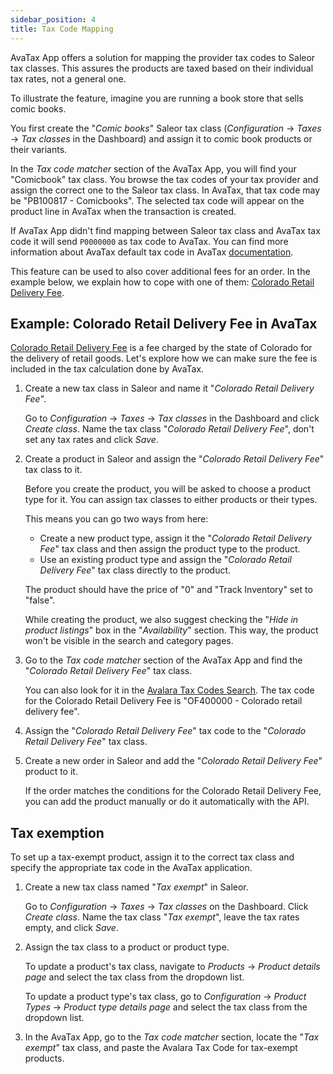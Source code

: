 ```yaml
---
sidebar_position: 4
title: Tax Code Mapping
---
```


AvaTax App offers a solution for mapping the provider tax codes to Saleor tax classes. This assures the products are taxed based on their individual tax rates, not a general one.

To illustrate the feature, imagine you are running a book store that sells comic books.

You first create the "_Comic books_" Saleor tax class (_Configuration_ → _Taxes_ → _Tax classes_ in the Dashboard) and assign it to comic book products or their variants.

In the _Tax code matcher_ section of the AvaTax App, you will find your "Comicbook" tax class. You browse the tax codes of your tax provider and assign the correct one to the Saleor tax class. In AvaTax, that tax code may be "PB100817 - Comicbooks". The selected tax code will appear on the product line in AvaTax when the transaction is created.

If AvaTax App didn't find mapping between Saleor tax class and AvaTax tax code it will send `P0000000` as tax code to AvaTax. You can find more information about AvaTax default tax code in AvaTax [documentation](https://knowledge.avalara.com/bundle/dqa1657870670369_dqa1657870670369/page/Avalara_tax_codes.html).

This feature can be used to also cover additional fees for an order. In the example below, we explain how to cope with one of them: [Colorado Retail Delivery Fee](https://tax.colorado.gov/retail-delivery-fee).

## Example: Colorado Retail Delivery Fee in AvaTax

[Colorado Retail Delivery Fee](https://tax.colorado.gov/retail-delivery-fee) is a fee charged by the state of Colorado for the delivery of retail goods. Let's explore how we can make sure the fee is included in the tax calculation done by AvaTax.

1. Create a new tax class in Saleor and name it "_Colorado Retail Delivery Fee_".

   Go to _Configuration_ → _Taxes_ → _Tax classes_ in the Dashboard and click _Create class_. Name the tax class "_Colorado Retail Delivery Fee_", don't set any tax rates and click _Save_.

2. Create a product in Saleor and assign the "_Colorado Retail Delivery Fee_" tax class to it.

   Before you create the product, you will be asked to choose a product type for it. You can assign tax classes to either products or their types.

   This means you can go two ways from here:

   - Create a new product type, assign it the "_Colorado Retail Delivery Fee_" tax class and then assign the product type to the product.
   - Use an existing product type and assign the "_Colorado Retail Delivery Fee_" tax class directly to the product.

   The product should have the price of "0" and "Track Inventory" set to "false".

   While creating the product, we also suggest checking the "_Hide in product listings_" box in the "_Availability_" section. This way, the product won't be visible in the search and category pages.

3. Go to the _Tax code matcher_ section of the AvaTax App and find the "_Colorado Retail Delivery Fee_" tax class.

   You can also look for it in the [Avalara Tax Codes Search](https://taxcode.avatax.avalara.com). The tax code for the Colorado Retail Delivery Fee is "OF400000 - Colorado retail delivery fee".

4. Assign the "_Colorado Retail Delivery Fee_" tax code to the "_Colorado Retail Delivery Fee_" tax class.

5. Create a new order in Saleor and add the "_Colorado Retail Delivery Fee_" product to it.

   If the order matches the conditions for the Colorado Retail Delivery Fee, you can add the product manually or do it automatically with the API.

## Tax exemption

To set up a tax-exempt product, assign it to the correct tax class and specify the appropriate tax code in the AvaTax application.

1. Create a new tax class named "_Tax exempt_" in Saleor.

   Go to _Configuration_ → _Taxes_ → _Tax classes_ on the Dashboard. Click _Create class_. Name the tax class "_Tax exempt_", leave the tax rates empty, and click _Save_.

2. Assign the tax class to a product or product type.

   To update a product's tax class, navigate to _Products_ → _Product details page_ and select the tax class from the dropdown list.

   To update a product type's tax class, go to _Configuration_ → _Product Types_ → _Product type details page_ and select the tax class from the dropdown list.

3. In the AvaTax App, go to the _Tax code matcher_ section, locate the "_Tax exempt_" tax class, and paste the Avalara Tax Code for tax-exempt products.
